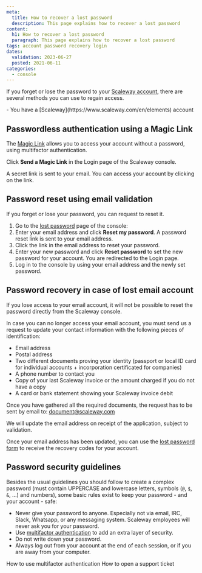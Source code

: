 ```yaml
---
meta:
  title: How to recover a lost password
  description: This page explains how to recover a lost password
content:
  h1: How to recover a lost password
  paragraph: This page explains how to recover a lost password
tags: account password recovery login 
dates:
  validation: 2023-06-27
  posted: 2021-06-11
categories:
  - console
---
```


If you forget or lose the password to your [Scaleway account](https://console.scaleway.com), there are several methods you can use to regain access.

<Message type="requirement">
  - You have a [Scaleway](https://www.scaleway.com/en/elements) account
</Message>

## Passwordless authentication using a Magic Link

The [Magic Link](/console/my-account/how-to/sign-in-with-magic-link/) allows you to access your account without a password, using multifactor authentication.

Click **Send a Magic Link** in the Login page of the Scaleway console.

<Lightbox src="scaleway-send-a-magic-link.webp" />

A secret link is sent to your email. You can access your account by clicking on the link.

## Password reset using email validation

If you forget or lose your password, you can request to reset it.

1. Go to the [lost password](https://console.scaleway.com/forgot-password/) page of the console:
    <Lightbox src="scaleway-forgotten-password-screen.webp" />
2. Enter your email address and click **Reset my password**. A password reset link is sent to your email address.
3. Click the link in the email address to reset your password.
4. Enter your new password and click **Reset password** to set the new password for your account. You are redirected to the Login page.
    <Lightbox src="scaleway-password-reset.webp" />
5. Log in to the console by using your email address and the newly set password.

## Password recovery in case of lost email account

If you lose access to your email account, it will not be possible to reset the password directly from the Scaleway console.

In case you can no longer access your email account, you must send us a request to update your contact information with the following pieces of identification:

* Email address
* Postal address
* Two different documents proving your identity (passport or local ID card for individual accounts + incorporation certificated for companies)
* A phone number to contact you
* Copy of your last Scaleway invoice or the amount charged if you do not have a copy
* A card or bank statement showing your Scaleway invoice debit

Once you have gathered all the required documents, the request has to be sent by email to: [document@scaleway.com](mailto:document@scaleway.com)

We will update the email address on receipt of the application, subject to validation.

Once your email address has been updated, you can use the [lost password form](https://console.scaleway.com/forgot-password) to receive the recovery codes for your account.

## Password security guidelines

Besides the usual guidelines you should follow to create a complex password (must contain UPPERCASE and lowercase letters, symbols (`@`, `$`, `&`, ...) and numbers), some basic rules exist to keep your password - and your account - safe:

  - Never give your password to anyone. Especially not via email, IRC, Slack, Whatsapp, or any messaging system. Scaleway employees will never ask you for your password.
  - Use [multifactor authentication](https://console.scaleway.com/account/profile) to add an extra layer of security.
  - Do not write down your password.
  - Always log out from your account at the end of each session, or if you are away from your computer.


<Navigation title="See Also">
  <PreviousButton to="/console/my-account/how-to/use-2fa/">How to use multifactor authentication</PreviousButton>
  <NextButton to="/console/my-account/how-to/open-a-support-ticket/">How to open a support ticket</NextButton>
</Navigation>
